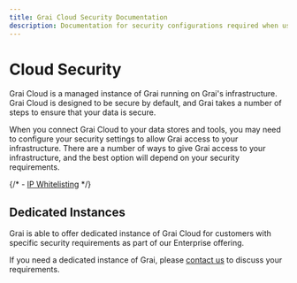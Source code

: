 ```yaml
---
title: Grai Cloud Security Documentation
description: Documentation for security configurations required when using Grai Cloud
---
```


# Cloud Security

Grai Cloud is a managed instance of Grai running on Grai's infrastructure. Grai Cloud is designed to be secure by default, and Grai takes a number of steps to ensure that your data is secure.

When you connect Grai Cloud to your data stores and tools, you may need to configure your security settings to allow Grai access to your infrastructure. There are a number of ways to give Grai access to your infrastructure, and the best option will depend on your security requirements.

{/* - [IP Whitelisting](/cloud/security/ip_whitelisting) */}

## Dedicated Instances

Grai is able to offer dedicated instance of Grai Cloud for customers with specific security requirements as part of our Enterprise offering.

If you need a dedicated instance of Grai, please [contact us](https://calendly.com/grai-founders/intro) to discuss your requirements.

